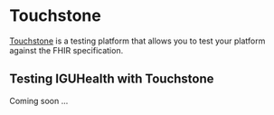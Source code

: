 # Touchstone
[Touchstone](https://touchstone.aegis.net/) is a testing platform that allows you to test your platform against the FHIR specification.

## Testing IGUHealth with Touchstone
Coming soon ...